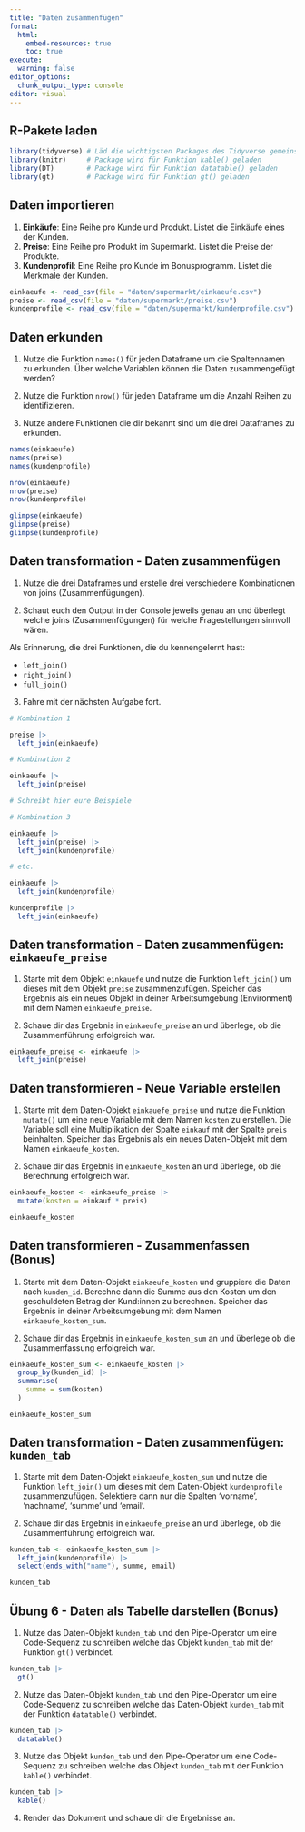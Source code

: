 ```yaml
---
title: "Daten zusammenfügen"
format:
  html:
    embed-resources: true
    toc: true
execute:
  warning: false
editor_options: 
  chunk_output_type: console
editor: visual
---
```


## R-Pakete laden

```r
library(tidyverse) # Läd die wichtigsten Packages des Tidyverse gemeinsam
library(knitr)     # Package wird für Funktion kable() geladen
library(DT)        # Package wird für Funktion datatable() geladen
library(gt)        # Package wird für Funktion gt() geladen
```

## Daten importieren

1. **Einkäufe**: Eine Reihe pro Kunde und Produkt. Listet die Einkäufe eines der Kunden.
2. **Preise**: Eine Reihe pro Produkt im Supermarkt. Listet die Preise der Produkte.
3. **Kundenprofil**: Eine Reihe pro Kunde im Bonusprogramm. Listet die Merkmale der Kunden.

```r
einkaeufe <- read_csv(file = "daten/supermarkt/einkaeufe.csv")
preise <- read_csv(file = "daten/supermarkt/preise.csv")
kundenprofile <- read_csv(file = "daten/supermarkt/kundenprofile.csv")
```

## Daten erkunden

1. Nutze die Funktion `names()` für jeden Dataframe um die Spaltennamen zu erkunden. Über welche Variablen können die Daten zusammengefügt werden?

2. Nutze die Funktion `nrow()` für jeden Dataframe um die Anzahl Reihen zu identifizieren.

3. Nutze andere Funktionen die dir bekannt sind um die drei Dataframes zu erkunden.

```r
names(einkaeufe)
names(preise)
names(kundenprofile)

nrow(einkaeufe)
nrow(preise)
nrow(kundenprofile)

glimpse(einkaeufe)
glimpse(preise)
glimpse(kundenprofile)
```

## Daten transformation - Daten zusammenfügen

1. Nutze die drei Dataframes und erstelle drei verschiedene Kombinationen von joins (Zusammenfügungen). 

2. Schaut euch den Output in der Console jeweils genau an und überlegt welche joins (Zusammenfügungen) für welche Fragestellungen sinnvoll wären.

Als Erinnerung, die drei Funktionen, die du kennengelernt hast:

- `left_join()`
- `right_join()`
- `full_join()`

3. Fahre mit der nächsten Aufgabe fort.

```r
# Kombination 1

preise |>
  left_join(einkaeufe)

# Kombination 2

einkaeufe |>
  left_join(preise)

# Schreibt hier eure Beispiele

# Kombination 3

einkaeufe |>
  left_join(preise) |>
  left_join(kundenprofile)

# etc. 

einkaeufe |>
  left_join(kundenprofile)

kundenprofile |>
  left_join(einkaeufe)
```

## Daten transformation - Daten zusammenfügen: `einkaeufe_preise`

1. Starte mit dem Objekt `einkauefe` und nutze die Funktion `left_join()` um dieses mit dem Objekt `preise` zusammenzufügen. Speicher das Ergebnis als ein neues Objekt in deiner Arbeitsumgebung (Environment) mit dem Namen `einkaeufe_preise`.

2. Schaue dir das Ergebnis in `einkaeufe_preise` an und überlege, ob die Zusammenführung erfolgreich war.

```r
einkaeufe_preise <- einkaeufe |>  
  left_join(preise)
```

## Daten transformieren - Neue Variable erstellen

1. Starte mit dem Daten-Objekt `einkauefe_preise` und nutze die Funktion `mutate()` um eine neue Variable mit dem Namen `kosten` zu erstellen. Die Variable soll eine Multiplikation der Spalte `einkauf` mit der Spalte `preis` beinhalten. Speicher das Ergebnis als ein neues Daten-Objekt mit dem Namen `einkaeufe_kosten`.

2. Schaue dir das Ergebnis in `einkaeufe_kosten` an und überlege, ob die Berechnung erfolgreich war.

```r
einkaeufe_kosten <- einkaeufe_preise |>
  mutate(kosten = einkauf * preis)

einkaeufe_kosten
```

## Daten transformieren - Zusammenfassen (Bonus)

1. Starte mit dem Daten-Objekt `einkaeufe_kosten` und gruppiere die Daten nach `kunden_id`. Berechne dann die Summe aus den Kosten um den geschuldeten Betrag der Kund:innen zu berechnen. Speicher das Ergebnis in deiner Arbeitsumgebung mit dem Namen `einkaeufe_kosten_sum`. 

2. Schaue dir das Ergebnis in `einkaeufe_kosten_sum` an und überlege ob die Zusammenfassung erfolgreich war.

```r
einkaeufe_kosten_sum <- einkaeufe_kosten |>
  group_by(kunden_id) |>
  summarise(
    summe = sum(kosten)
  )

einkaeufe_kosten_sum
```

## Daten transformation - Daten zusammenfügen: `kunden_tab`

1. Starte mit dem Daten-Objekt `einkaeufe_kosten_sum` und nutze die Funktion `left_join()` um dieses mit dem Daten-Objekt `kundenprofile` zusammenzufügen. Selektiere dann nur die Spalten 'vorname', 'nachname', 'summe' und 'email'. 

2. Schaue dir das Ergebnis in `einkaeufe_preise` an und überlege, ob die Zusammenführung erfolgreich war.

```r
kunden_tab <- einkaeufe_kosten_sum |>
  left_join(kundenprofile) |>
  select(ends_with("name"), summe, email)

kunden_tab
```

## Übung 6 - Daten als Tabelle darstellen (Bonus)

1. Nutze das Daten-Objekt `kunden_tab` und den Pipe-Operator um eine Code-Sequenz zu schreiben welche das Objekt `kunden_tab` mit der Funktion `gt()` verbindet.

```r
kunden_tab |>
  gt()
```

2. Nutze das Daten-Objekt `kunden_tab` und den Pipe-Operator um eine Code-Sequenz zu schreiben welche das Daten-Objekt `kunden_tab` mit der Funktion `datatable()` verbindet.

```r
kunden_tab |>
  datatable()
```

3. Nutze das Objekt `kunden_tab` und den Pipe-Operator um eine Code-Sequenz zu schreiben welche das Objekt `kunden_tab` mit der Funktion `kable()` verbindet.

```r
kunden_tab |>
  kable()
```

4. Render das Dokument und schaue dir die Ergebnisse an.
